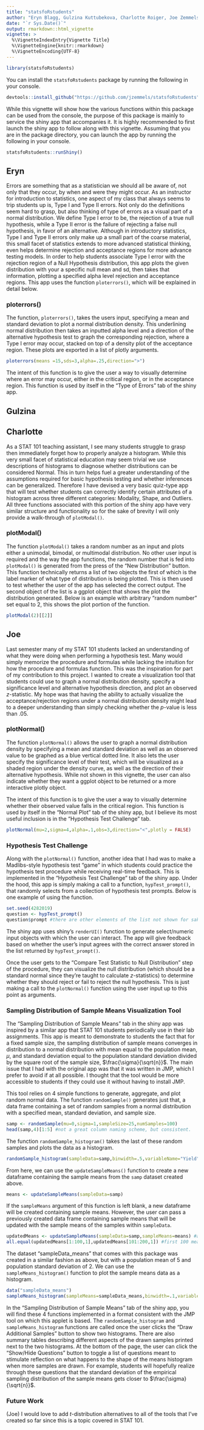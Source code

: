 ```yaml
---
title: "statsfoRstudents"
author: "Eryn Blagg, Gulzina Kuttubekova, Charlotte Roiger, Joe Zemmels"
date: "`r Sys.Date()`"
output: rmarkdown::html_vignette
vignette: >
  %\VignetteIndexEntry{Vignette Title}
  %\VignetteEngine{knitr::rmarkdown}
  %\VignetteEncoding{UTF-8}
---
```


<style type="text/css">
.main-container {
  max-width: 2500px;
  margin-left: auto;
  margin-right: auto;
}
</style>

```r
library(statsfoRstudents)
```

You can install the $\texttt{statsfoRstudents}$ package by running the following in your console.

```r
devtools::install_github("https://github.com/jzemmels/statsfoRstudents")
```


While this vignette will show how the various functions within this package can be used from the console, the purpose of this package is mainly to service the shiny app that accompanies it. It is highly recommended to first launch the shiny app to follow along with this vignette. Assuming that you are in the package directory, you can launch the app by running the following in your console.

```r
statsfoRstudents::runShiny()
```

## Eryn

Errors are something that as a statistician we should all be aware of, not only that they occur, by when and were they might occur. As an instructor for introduction to statistics, one aspect of my class that always seems to trip students up is, Type I and Type II errors. Not only do the definitions seem hard to grasp, but also thinking of type of errors as a visual part of a normal distribution. We define Type I error to be, the rejection of a true null hypothesis, while a Type II error is the failure of rejecting a false null hypothesis, in favor of an alternative. Although in introductory statistics, Type I and Type II errors only make up a small part of the coarse material, this small facet of statistics extends to more advanced statistical thinking, even helps determine rejection and acceptance regions for more advance testing models. In order to help students associate Type I error with the rejection region of a Null Hypothesis distribution, this app plots the given distribution with your a specific null mean and sd, then takes that information, plotting a specified alpha level rejection and acceptance regions. This app uses the function `ploterrors()`, which will be explained in detail below. 

### ploterrors() 

The function, `ploterrors()`, takes the users input, specifying a mean and standard deviation to plot a normal distribution density. This underlining normal distribution then takes an inputted alpha level and a direction of the alternative hypothesis test to graph the corresponding rejection, where a Type I error may occur, stacked on top of a density plot of the acceptance region. These plots are exported in a list of plotly arguments. 
```r
ploterrors(means =15,sds=3,alpha=.25,direction=">")
```


The intent of this function is to give the user a way to visually determine where an error may occur, either in the critical region, or in the acceptance region. This function is used by itself in the "Type of Errors" tab of the shiny app.

## Gulzina

## Charlotte

As a STAT 101 teaching assistant, I see many students struggle to grasp then immediately forget how to properly analyze a histogram. While this very small facet of statistical education may seem trivial we use descriptions of histograms to diagnose whether distributions can be considered Normal. This in turn helps fuel a greater understanding of the assumptions required for basic hypothesis testing and whether inferences can be generalized. Therefore I have devised a very basic quiz-type app that will test whether students can correctly identify certain attributes of a histogram across three different categories: Modality, Shape, and Outliers. All three functions associated with this portion of the shiny app have very similar structure and functionality so for the sake of brevity I will only provide a walk-through of `plotModal()`.

### plotModal()

The function `plotModal()` takes a random number as an input and plots either a unimodal, bimodal, or multimodal distribution. No other user input is required and the way the app functions, the random number that is fed into `plotModal()` is generated from the press of the "New Distribution" button. This function technically returns a list of two objects the first of which is the label marker of what type of distribution is being plotted. This is then used to test whether the user of the app has selected the correct output. The second object of the list is a ggplot object that shows the plot the distribution generated. Below is an example with arbitrary "random number" set equal to 2, this shows the plot portion of the function. 

```r
plotModal(2)[[2]]
```


## Joe

Last semester many of my STAT 101 students lacked an understanding of what they were doing when performing a hypothesis test. Many would simply memorize the procedure and formulas while lacking the intuition for how the procedure and formulas function. This was the inspiration for part of my contribution to this project. I wanted to create a visualization tool that students could use to graph a normal distribution density, specify a significance level and alternative hypothesis direction, and plot an observed $z$-statistic. My hope was that having the ability to actually visualize the acceptance/rejection regions under a normal distribution density  might lead to a deeper understanding than simply checking whether the $p$-value is less than .05.

### plotNormal()

The function $\texttt{plotNormal()}$ allows the user to graph a normal distribution density by specifying a mean and standard deviation as well as an observed value to be graphed as a blue vertical dotted line. It also lets the user specify the significance level of their test, which will be visualized as a shaded region under the density curve, as well as the direction of their alternative hypothesis. While not shown in this vignette, the user can also indicate whether they want a ggplot object to be returned or a more interactive plotly object.

The intent of this function is to give the user a way to visually determine whether their observed value falls in the critical region. This function is used by itself in the "Normal Plot" tab of the shiny app, but I believe its most useful inclusion is in the "Hypothesis Test Challenge" tab.

```r
plotNormal(mu=2,sigma=4,alpha=.1,obs=3,direction="<",plotly = FALSE)
```

<!--
Below is a snapshot of the usage of $\texttt{plotNormal()}$ in the "Normal Plot" tab of the shiny app.

<img src="images/normalDistributionShinyPic.JPG" width="700">
-->

### Hypothesis Test Challenge

Along with the $\texttt{plotNormal()}$ function, another idea that I had was to make a Madlibs-style hypothesis test "game" in which students could practice the hypothesis test procedure while receiving real-time feedback. This is implemented in the "Hypothesis Test Challenge" tab of the shiny app. Under the hood, this app is simply making a call to a function, $\texttt{hypTest_prompt()}$, that randomly selects from a collection of hypothesis test prompts. Below is one example of using the function.

```r
set.seed(4282019)
question <- hypTest_prompt()
question$prompt #there are other elements of the list not shown for sake of space
```

The shiny app uses shiny's $\texttt{renderUI()}$ function to generate select/numeric input objects with which the user can interact. The app will give feedback based on whether the user's input agrees with the correct answer stored in the list returned by $\texttt{hypTest_prompt()}$.

<!--
<img src="images/hypothesisTestExamplePic.JPG" width="700">
-->

Once the user gets to the "Compare Test Statistic to Null Distribution" step of the procedure, they can visualize the null distribution (which should be a standard normal since they're taught to calculate $z$-statistics) to determine whether they should reject or fail to reject the null hypothesis. This is just making a call to the $\texttt{plotNormal()}$ function using the user input up to this point as arguments.

### Sampling Distribution of Sample Means Visualization Tool

The "Sampling Distribution of Sample Means" tab in the shiny app was inspired by a similar app that STAT 101 students periodically use in their lab assignments. This app is meant to demonstrate to students the fact that for a fixed sample size, the sampling distribution of sample means converges in distribution to a normal distribution with mean equal to the population mean, $\mu$, and standard deviation equal to the population standard deviation divided by the square root of the sample size, $\frac{\sigma}{\sqrt{n}}$. The main issue that I had with the original app was that it was written in JMP, which I prefer to avoid if at all possible. I thought that the tool would be more accessible to students if they could use it without having to install JMP.

This tool relies on 4 simple functions to generate, aggregate, and plot random normal data. The function $\texttt{randomSample()}$ generates just that, a data frame containing a set of random samples from a normal distribution with a specified mean, standard deviation, and sample size.

```r
samp <- randomSample(mu=0,sigma=1,sampleSize=25,numSamples=100)
head(samp,4)[1:5] #not a great column naming scheme, but consistent.
```

The function $\texttt{randomSample_histogram()}$ takes the last of these random samples and plots the data as a histogram.

```r
randomSample_histogram(sampleData=samp,binwidth=.5,variableName="Yield",plotly=FALSE)
```

From here, we can use the $\texttt{updateSampleMeans()}$ function to create a new dataframe containing the sample means from the $\texttt{samp}$ dataset created above.

```r
means <- updateSampleMeans(sampleData=samp)
```

If the $\texttt{sampleMeans}$ argument of this function is left blank, a new dataframe will be created containing sample means. However, the user can pass a previously created data frame containing sample means that will be updated with the sample means of the samples within $\texttt{sampleData}$.

```r
updatedMeans <- updateSampleMeans(sampleData=samp,sampleMeans=means) #append the same 100 sample means to the means df
all.equal(updatedMeans[1:100,1],updatedMeans[101:200,1]) #first 100 means are the same as the last 100 means
```

The dataset "sampleData_means" that comes with this package was created in a similar fashion as above, but with a population mean of 5 and population standard deviation of 2. We can use the $\texttt{sampleMeans_histogram()}$ function to plot the sample means data as a histogram.

```r
data("sampleData_means")
sampleMeans_histogram(sampleMeans=sampleData_means,binwidth=.1,variableName="Yield",plotly=FALSE)
```

In the "Sampling Distribution of Sample Means" tab of the shiny app, you will find these 4 functions implemented in a format consistent with the JMP tool on which this applet is based. The $\texttt{randomSample_histogram}$ and $\texttt{sampleMeans_histogram}$ functions are called once the user clicks the "Draw Additional Samples" button to show two histograms. There are also summary tables describing different aspects of the drawn samples printed next to the two histograms. At the bottom of the page, the user can click the "Show/Hide Questions" button to toggle a list of questions meant to stimulate reflection on what happens to the shape of the means histogram when more samples are drawn. For example, students will hopefully realize through these questions that the standard deviation of the empirical sampling distribution of the sample means gets closer to $\frac{\sigma}{\sqrt{n}}$.

<!--
Below is a picture of the original tool as seen in JMP.

<img src="images/meanSamplingDistributionJMP.JPG" width="700">

And following is a picture of my version of the tool in shiny.

<img src="images/meanSamplingDistributionShiny.JPG" width="700">
-->

### Future Work

(Joe) I would love to add $t$-distribution alternatives to all of the tools that I've created so far since this is a topic covered in STAT 101.
